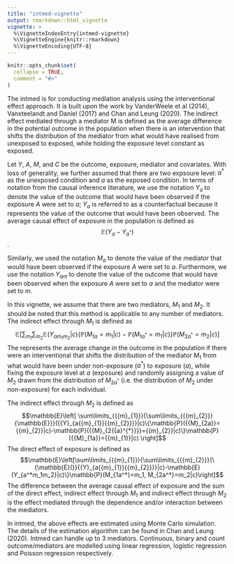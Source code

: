 ```yaml
---
title: "intmed-vignette"
output: rmarkdown::html_vignette
vignette: >
  %\VignetteIndexEntry{intmed-vignette}
  %\VignetteEngine{knitr::rmarkdown}
  %\VignetteEncoding{UTF-8}
---
```


```r
knitr::opts_chunk$set(
  collapse = TRUE,
  comment = "#>"
)
```

The intmed is for conducting mediation analysis using the interventional effect approach. It is built upon the work by VanderWeele et al (2014), Vansteelandt and Daniel (2017) and Chan and Leung (2020). The indirect effect mediated through a mediator M is defined as the average difference in the potential outcome in the population when there is an intervention that shifts the distribution of the mediator from what would have realised from unexposed to exposed, while holding the exposure level constant as exposed. 

Let $Y$, $A$, $M$, and $C$ be the outcome, exposure, mediator and covariates. With loss of generality, we further assumed that there are two expsoure level: $a^*$ as the unexposed condition and $a$ as the exposed condition. In terms of notation from the causal inference literature, we use the notation $Y_a$ to denote the value of the outcome that would have been observed if the exposure $A$ were set to $a$; $Y_a$ is referred to as a counterfactual because it represents the value of the outcome that would have been observed. The average causal effect of exposure in the population is defined as 
$$\mathbb{E}(Y_a-Y_{a^*})$$.

Similarly, we used the notation $M_a$ to denote the value of the mediator that would have been observed if the exposure $A$ were set to $a$. Furthermore, we use the notation $Y_{am}$ to denote the value of the outcome that would have been observed when the exposure $A$ were set to $a$ and the mediator were set to $m$.

In this vignette, we assume that there are two mediators, $M_1$ and $M_2$. It should be noted that this method is applicable to any number of mediators. The indirect effect through $M_1$ is defined as 
$$\mathbb{E}\left[\sum_{m_1}\sum_{m_2}\mathbb{E}(Y_{am_1m_2}|c)\{\mathbb{P}(M_{1a}=m_1|c)-\mathbb{P}(M_{1a^*}=m_1|c)\}\mathbb{P}(M_{2a^*}=m_2|c)\right]$$
The represents the average change in the outcome in the population if there were an interventional that shifts the distribution of the mediator $M_1$ from what would have been under non-exposure ($a^*$) to exposure ($a$), while fixing the exposure level at $a$ (exposure) and randomly assigning a value of $M_2$ drawn from the distribution of $M_{2a^*}$ (i.e. the distribution of $M_2$ under non-exposure) for each individual.

The indirect effect through $M_2$ is defined as 
$$\mathbb{E}\left[ \sum\limits_{{{m}_{1}}}{\sum\limits_{{{m}_{2}}}{\mathbb{E}}}({{Y}_{a{{m}_{1}}{{m}_{2}}}}|c)\{\mathbb{P}({{M}_{2a}}={{m}_{2}}|c)-\mathbb{P}({{M}_{2{{a}^{*}}}}={{m}_{2}}|c)\}\mathbb{P}({{M}_{1a}}={{m}_{1}}|c) \right]$$
The direct effect of exposure is defined as 
$$\mathbb{E}\left[\sum\limits_{{{m}_{1}}}{\sum\limits_{{{m}_{2}}}{\{\mathbb{E}(}}{{Y}_{a{{m}_{1}}{{m}_{2}}}}|c)-\mathbb{E}(Y_{a^*m_1m_2}|c)\}\mathbb{P}(M_{1a^*}=m_1, M_{2a^*}=m_2|c)\right]$$
The difference between the average causal effect of exposure and the sum of the direct effect, indirect effect through $M_1$ and indirect effect through $M_2$ is the effect mediated through the dependence and/or interaction between the mediators.

In intmed, the above effects are estimated using Monte Carlo simulation. The details of the estimation algorithm can be found in Chan and Leung (2020). Intmed can handle up to 3 mediators. Continuous, binary and count outcome/mediators are modelled using linear regression, logistic regression and Poisson regression respectively.
